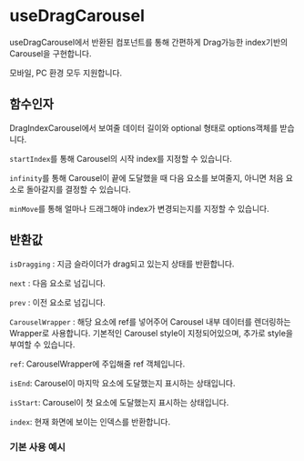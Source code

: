 
<Meta of={DragCarouselStories} />

# useDragCarousel

useDragCarousel에서 반환된 컴포넌트를 통해 간편하게 Drag가능한 index기반의 Carousel을 구현합니다.

모바일, PC 환경 모두 지원합니다.

## 함수인자

DragIndexCarousel에서 보여줄 데이터 길이와 optional 형태로 options객체를 받습니다.

`startIndex`를 통해 Carousel의 시작 index를 지정할 수 있습니다.

`infinity`를 통해 Carousel이 끝에 도달했을 때 다음 요소를 보여줄지, 아니면 처음 요소로 돌아갈지를 결정할 수 있습니다.

`minMove`를 통해 얼마나 드래그해야 index가 변경되는지를 지정할 수 있습니다.

## 반환값

`isDragging` : 지금 슬라이더가 drag되고 있는지 상태를 반환합니다.

`next` : 다음 요소로 넘깁니다.

`prev` : 이전 요소로 넘깁니다.

`CarouselWrapper` : 해당 요소에 ref를 넣어주어 Carousel 내부 데이터를 렌더링하는 Wrapper로 사용합니다. 기본적인 Carousel style이 지정되어있으며, 추가로 style을 부여할 수 있습니다.

`ref`: CarouselWrapper에 주입해줄 ref 객체입니다.

`isEnd`: Carousel이 마지막 요소에 도달했는지 표시하는 상태입니다.

`isStart`: Carousel이 첫 요소에 도달했는지 표시하는 상태입니다.

`index`: 현재 화면에 보이는 인덱스를 반환합니다.

<Canvas of={DragCarouselStories.timerStory} />

### 기본 사용 예시

```typescript
import useDragIndexCarousel from '../../useDragIndexCarousel/useDragIndexCarousel';
import React from 'react';

export default function DragCarousel() {
  const images = [...];
  const { CarouselWrapper, ref } = useDragIndexCarousel(images.length);
  return (
    <CarouselWrapper
      ref={ref}
      style={{
        width: 500,
        height: 500,
      }}
    >
      {images.map((image) => (
        <div
          style={{
            width: '100%',
            backgroundColor: 'black',
            display: 'flex',
            justifyContent: 'center',
            alignItems: 'center',
            height: '100%',
          }}
        >
          <img
            src={image}
            draggable={false}
            style={{
              width: '100%',
              height: '100%',
              objectFit: 'contain',
            }}
          />
        </div>
      ))}
    </CarouselWrapper>
  );
}
```
